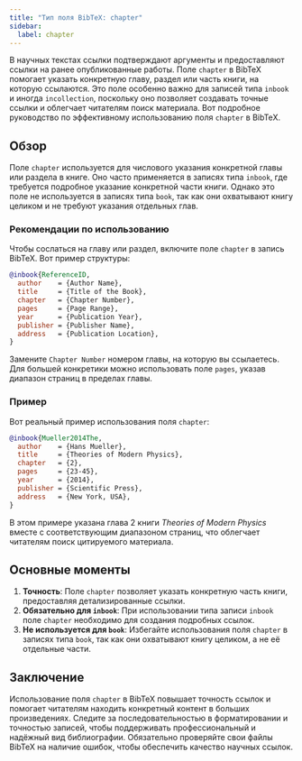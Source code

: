 ```yaml
---
title: "Тип поля BibTeX: chapter"
sidebar:
  label: chapter
---
```



В научных текстах ссылки подтверждают аргументы и предоставляют ссылки на ранее опубликованные работы. Поле `chapter` в BibTeX помогает указать конкретную главу, раздел или часть книги, на которую ссылаются. Это поле особенно важно для записей типа `inbook` и иногда `incollection`, поскольку оно позволяет создавать точные ссылки и облегчает читателям поиск материала. Вот подробное руководство по эффективному использованию поля `chapter` в BibTeX.

<CiteDrive />

## Обзор

Поле `chapter` используется для числового указания конкретной главы или раздела в книге. Оно часто применяется в записях типа `inbook`, где требуется подробное указание конкретной части книги. Однако это поле не используется в записях типа `book`, так как они охватывают книгу целиком и не требуют указания отдельных глав.

### Рекомендации по использованию

Чтобы сослаться на главу или раздел, включите поле `chapter` в запись BibTeX. Вот пример структуры:

```bibtex
@inbook{ReferenceID,
  author    = {Author Name},
  title     = {Title of the Book},
  chapter   = {Chapter Number},
  pages     = {Page Range},
  year      = {Publication Year},
  publisher = {Publisher Name},
  address   = {Publication Location},
}
```

Замените `Chapter Number` номером главы, на которую вы ссылаетесь. Для большей конкретики можно использовать поле `pages`, указав диапазон страниц в пределах главы.

### Пример

Вот реальный пример использования поля `chapter`:

```bibtex
@inbook{Mueller2014The,
  author    = {Hans Mueller},
  title     = {Theories of Modern Physics},
  chapter   = {2},
  pages     = {23-45},
  year      = {2014},
  publisher = {Scientific Press},
  address   = {New York, USA},
}
```

В этом примере указана глава 2 книги *Theories of Modern Physics* вместе с соответствующим диапазоном страниц, что облегчает читателям поиск цитируемого материала.

## Основные моменты

1. **Точность**: Поле `chapter` позволяет указать конкретную часть книги, предоставляя детализированные ссылки.
2. **Обязательно для `inbook`**: При использовании типа записи `inbook` поле `chapter` необходимо для создания подробных ссылок.
3. **Не используется для `book`**: Избегайте использования поля `chapter` в записях типа `book`, так как они охватывают книгу целиком, а не её отдельные части.

## Заключение

Использование поля `chapter` в BibTeX повышает точность ссылок и помогает читателям находить конкретный контент в больших произведениях. Следите за последовательностью в форматировании и точностью записей, чтобы поддерживать профессиональный и надёжный вид библиографии. Обязательно проверяйте свои файлы BibTeX на наличие ошибок, чтобы обеспечить качество научных ссылок.
